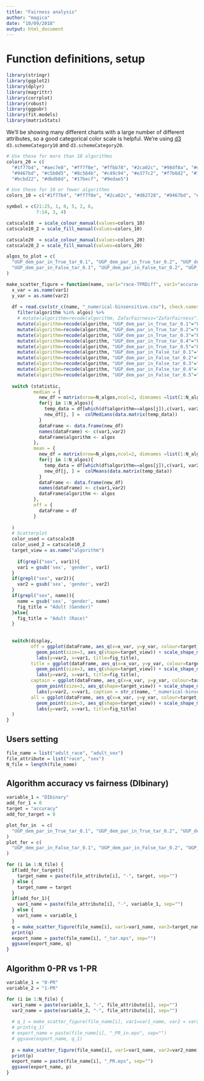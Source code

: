 ```yaml
---
title: "Fairness analysis"
author: "magica"
date: "10/09/2018"
output: html_document
---
```


# Function definitions, setup

```r
library(stringr)
library(ggplot2)
library(dplyr)
library(magrittr)
library(corrplot)
library(robust)
library(ggpubr)
library(fit.models)
library(matrixStats)
```

We'll be showing many different charts with a large number of different attributes, so a good
categorical color scale is helpful. We're using [d3](https://d3js.org) `d3.schemeCategory10` and `d3.schemeCategory20`.

```r
# Use these for more than 10 algorithms
colors_20 = c(
  "#1f77b4", "#aec7e8", "#ff7f0e", "#ffbb78", "#2ca02c", "#98df8a", "#d62728", "#ff9896",
  "#9467bd", "#c5b0d5", "#8c564b", "#c49c94", "#e377c2", "#f7b6d2", "#7f7f7f", "#c7c7c7",
  "#bcbd22", "#dbdb8d", "#17becf", "#9edae5")

# Use these for 10 or fewer algorithms
colors_10 = c("#1f77b4", "#ff7f0e", "#2ca02c", "#d62728", "#9467bd", "#8c564b", "#e377c2", "#7f7f7f", "#bcbd22", "#17becf")

symbol = c(21:25, 1, 0, 5, 2, 6,
           7:14, 3, 4)

catscale10  = scale_colour_manual(values=colors_10)
catscale10_2 = scale_fill_manual(values=colors_10)

catscale20  = scale_colour_manual(values=colors_20)
catscale20_2 = scale_fill_manual(values=colors_20)

algos_to_plot = c(
  "UGP_dem_par_in_True_tar_0.1", "UGP_dem_par_in_True_tar_0.2", "UGP_dem_par_in_True_tar_0.3", "UGP_dem_par_in_True_tar_0.4", "UGP_dem_par_in_True_tar_0.5",
  "UGP_dem_par_in_False_tar_0.1", "UGP_dem_par_in_False_tar_0.2", "UGP_dem_par_in_False_tar_0.3", "UGP_dem_par_in_False_tar_0.4", "UGP_dem_par_in_False_tar_0.5"
)

make_scatter_figure = function(name, var1="race-TPRDiff", var2="accuracy", algos=algos_to_plot, display="off", statistic = "off") {
  x_var = as.name(var1)
  y_var = as.name(var2)
  
  df = read.csv(str_c(name, "_numerical-binsensitive.csv"), check.names=FALSE) %>%
    filter(algorithm %in% algos) %>%
    # mutate(algorithm=recode(algorithm, ZafarFairness="ZafarFairness")) # rename to Zafar for clarity
    mutate(algorithm=recode(algorithm, "UGP_dem_par_in_True_tar_0.1"="FairGPparity*, target=0.1"))%>%
    mutate(algorithm=recode(algorithm, "UGP_dem_par_in_True_tar_0.2"="FairGPparity*, target=0.2"))%>%
    mutate(algorithm=recode(algorithm, "UGP_dem_par_in_True_tar_0.3"="FairGPparity*, target=0.3"))%>%
    mutate(algorithm=recode(algorithm, "UGP_dem_par_in_True_tar_0.4"="FairGPparity*, target=0.4"))%>%
    mutate(algorithm=recode(algorithm, "UGP_dem_par_in_True_tar_0.5"="FairGPparity*, target=0.5"))%>%
    mutate(algorithm=recode(algorithm, "UGP_dem_par_in_False_tar_0.1"="FairGPparity, target=0.1"))%>%
    mutate(algorithm=recode(algorithm, "UGP_dem_par_in_False_tar_0.2"="FairGPparity, target=0.2"))%>%
    mutate(algorithm=recode(algorithm, "UGP_dem_par_in_False_tar_0.3"="FairGPparity, target=0.3"))%>%
    mutate(algorithm=recode(algorithm, "UGP_dem_par_in_False_tar_0.4"="FairGPparity, target=0.4"))%>%
    mutate(algorithm=recode(algorithm, "UGP_dem_par_in_False_tar_0.5"="FairGPparity, target=0.5"))
  
  switch (statistic,
          median = {
            new_df = matrix(nrow=N_algos,ncol=2, dimnames =list(1:N_algos, c(var1, var2)))
            for(j in 1:N_algos){
              temp_data = df[which(df$algorithm==algos[j]),c(var1, var2)]
              new_df[j, ] =  colMedians(data.matrix(temp_data))
            }
            dataFrame <- data.frame(new_df)
            names(dataFrame) <- c(var1,var2)
            dataFrame$algorithm <- algos
          },
          mean = {
            new_df = matrix(nrow=N_algos,ncol=2, dimnames =list(1:N_algos, c(var1, var2)))
            for(j in 1:N_algos){
              temp_data = df[which(df$algorithm==algos[j]),c(var1, var2)]
              new_df[j, ] =  colMeans(data.matrix(temp_data))
            }
            dataFrame <- data.frame(new_df)
            names(dataFrame) <- c(var1,var2)
            dataFrame$algorithm <- algos
          },
          off = {
            dataFrame = df
          }
          
  )
  # Scatterplot
  color_used = catscale10
  color_used_2 = catscale10_2
  target_view = as.name("algorithm")
  
    if(grepl("sex", var1)){
    var1 = gsub('sex', 'gender', var1)
  }
  if(grepl("sex", var2)){
    var2 = gsub('sex', 'gender', var2)
  }
  if(grepl("sex", name)){
    name = gsub('sex', 'gender', name)
    fig_title = "Adult (Gender)"
  }else{
    fig_title = "Adult (Race)"
  }
  
  
  switch(display,
         off = ggplot(dataFrame, aes_q(x=x_var, y=y_var, colour=target_view, bg=target_view)) + color_used + color_used_2 +
           geom_point(size=3, aes_q(shape=target_view)) + scale_shape_manual(values=symbol) + theme_bw() + 
           labs(y=var2, x=var1, title=fig_title),
         title = ggplot(dataFrame, aes_q(x=x_var, y=y_var, colour=target_view, bg=target_view)) + color_used + color_used_2 +
           geom_point(size=3, aes_q(shape=target_view)) + scale_shape_manual(values=symbol) + theme_bw() + 
           labs(y=var2, x=var1, title=fig_title),
         captain = ggplot(dataFrame, aes_q(x=x_var, y=y_var, colour=target_view, bg=target_view)) + color_used + color_used_2 +
           geom_point(size=3, aes_q(shape=target_view)) + scale_shape_manual(values=symbol) + theme_bw() + 
           labs(y=var2, x=var1, caption = str_c(name, "_numerical-binsensitive.csv")),
         all = ggplot(dataFrame, aes_q(x=x_var, y=y_var, colour=target_view, bg=target_view)) + color_used + color_used_2 +
           geom_point(size=3, aes_q(shape=target_view)) + scale_shape_manual(values=symbol) + theme_bw() + 
           labs(y=var2, x=var1, title=fig_title)
  )
}

```

## Users setting

```r
file_name = list("adult_race", "adult_sex")
file_attribute = list("race", "sex")
N_file = length(file_name)

```

## Algorithm accuracy vs fairness (DIbinary)

```r
variable_1 = "DIbinary"
add_for_1 = 0
target = "accuracy"
add_for_target = 0

plot_for_in  = c(
  "UGP_dem_par_in_True_tar_0.1", "UGP_dem_par_in_True_tar_0.2", "UGP_dem_par_in_True_tar_0.3", "UGP_dem_par_in_True_tar_0.4", "UGP_dem_par_in_True_tar_0.5"
)
plot_for = c(
  "UGP_dem_par_in_False_tar_0.1", "UGP_dem_par_in_False_tar_0.2", "UGP_dem_par_in_False_tar_0.3", "UGP_dem_par_in_False_tar_0.4", "UGP_dem_par_in_False_tar_0.5"
)

for (i in 1:N_file) {
  if(add_for_target){
    target_name = paste(file_attribute[i], "-", target, sep="")
  } else {
    target_name = target
  }
  if(add_for_1){
    var1_name = paste(file_attribute[i], "-", variable_1, sep="")
  } else {
    var1_name = variable_1
  }
  q = make_scatter_figure(file_name[i], var1=var1_name, var2=target_name)
  print(q)
  export_name = paste(file_name[i], "_tar.eps", sep="")
  ggsave(export_name, q)
}

```

## Algorithm 0-PR vs 1-PR

```r

variable_1 = "0-PR"
variable_2 = "1-PR"

for (i in 1:N_file) {
  var1_name = paste(variable_1, "-", file_attribute[i], sep="")
  var2_name = paste(variable_2, "-", file_attribute[i], sep="")
  
  # q_1 = make_scatter_figure(file_name[i], var1=var1_name, var2 = var2_name, algos=plot_for_in, display = "all")
  # print(q_1)
  # export_name = paste(file_name[i], "_PR_in.eps", sep="")
  # ggsave(export_name, q_1)
  
  p = make_scatter_figure(file_name[i], var1=var1_name, var2=var2_name)
  print(p)
  export_name = paste(file_name[i], "_PR.eps", sep="")
  ggsave(export_name, p)
}
```

<!-- # box plot -->

<!-- ```{r box plot} -->
<!-- # plot box -->
<!-- create_sensitivity_summary = function(df, x_var, y_var) { -->
<!--   quo_x_var = enquo(x_var) -->
<!--   quo_y_var = enquo(y_var) -->
<!--   #x_mean_name = paste0("mean_", quo_name(quo_x_var)) -->
<!--   #y_mean_name = paste0("mean_", quo_name(quo_y_var)) -->
<!--   #x_sd_name = paste0("sd_", quo_name(quo_x_var)) -->
<!--   #y_sd_name = paste0("sd_", quo_name(quo_y_var)) -->

<!--   sensitivity_summary =  -->
<!--     df %>%  -->
<!--     group_by(algorithm) %>%  -->
<!--     summarise(x_sd=sd(!!quo_x_var), x_mean=mean(!!quo_x_var),  -->
<!--               y_sd=sd(!!quo_y_var), y_mean=mean(!!quo_y_var)) -->
<!--   sensitivity_summary -->
<!-- } -->

<!-- basic_sensitivity_plot = function(sensitivity_summary, x_var, y_var) { -->
<!--   ggplot(sensitivity_summary, aes(x=x_mean, y=y_mean, colour=algorithm)) + catscale10 + catscale10_2 + -->
<!--     xlab(quo_name(enquo(x_var))) + ylab(quo_name(enquo(y_var))) -->
<!-- } -->

<!-- plot_lines_sensitity_summary = function(basic_plot) { -->
<!--   basic_plot +  -->
<!--     geom_segment(aes(x=x_mean - x_sd, xend = x_mean + x_sd, -->
<!--                      y=y_mean, yend = y_mean, -->
<!--                      colour=algorithm)) +  -->
<!--     geom_segment(aes(x=x_mean, xend = x_mean, -->
<!--                      y=y_mean - y_sd, yend = y_mean + y_sd, -->
<!--                      colour=algorithm)) -->
<!-- } -->

<!-- plot_ellipses_sensitity_summary = function(basic_plot) { -->
<!--   basic_plot + stat_ellipse(level=0.5, geom="polygon", aes(fill=algorithm), alpha=0.2) + stat_ellipse(level=0.5, fill=NA) -->
<!-- } -->

<!-- plot_rects_sensitivity_summary = function(basic_plot) { -->
<!--   aesthetics1 = aes(xmin = x_mean - 0.5 * x_sd,    -->
<!--                     xmax = x_mean + 0.5 * x_sd, -->
<!--                     ymin = y_mean - 0.5 * y_sd,  -->
<!--                     ymax = y_mean + 0.5 * y_sd, -->
<!--                     fill=algorithm) -->
<!--   aesthetics2 = aes(xmin = x_mean - 0.5 * x_sd,    -->
<!--                     xmax = x_mean + 0.5 * x_sd, -->
<!--                     ymin = y_mean - 0.5 * y_sd,  -->
<!--                     ymax = y_mean + 0.5 * y_sd, -->
<!--                     colour=algorithm) -->
<!--   basic_plot + -->
<!--     geom_rect(aesthetics1, alpha=0.15) + -->
<!--     geom_rect(aesthetics2, fill=NA) -->
<!-- } -->

<!-- do_it_all = function(name, var1, var2, check.names=FALSE) { -->
<!--   df = read.csv(str_c(name, ".csv"), check.names=check.names) -->

<!--   x_var = as.name(var1) -->
<!--   y_var = as.name(var2) -->

<!--   sensitivity_summary = create_sensitivity_summary(df, !!x_var, !!y_var) -->

<!--   basic_plot = basic_sensitivity_plot(sensitivity_summary, !!x_var, !!y_var) + ggtitle(name) -->

<!--   plot_rects_sensitivity_summary(basic_plot) -->
<!-- } -->

<!-- nb_measure_comparison = function(name, measure) { -->
<!--   num <- read.csv(str_c(name, "_numerical.csv"), check.names=FALSE) -->
<!--   nbs <- read.csv(str_c(name, "_numerical-binsensitive.csv"), check.names=FALSE) -->

<!--   var1 <- as.name(str_c(measure, "-numerical")) -->
<!--   var2 <- as.name(str_c(measure, "-binsensitive")) -->

<!--   df <- inner_join(num, nbs, by=c("algorithm", "run-id"), suffix = c("-numerical", "-binsensitive")) -->
<!--   df$name = name -->
<!--   df -->
<!--   # return (df %>% select(!!var1, !!var2, "run-id", "algorithm", "name")) -->
<!-- } -->

<!-- plot_sensitivity = function(df, var1, var2) { -->
<!--   x_var = as.name(var1) -->
<!--   y_var = as.name(var2) -->

<!--   sensitivity_summary = create_sensitivity_summary(df, !!x_var, !!y_var) -->
<!--   basic_plot = basic_sensitivity_plot(sensitivity_summary, !!x_var, !!y_var) -->
<!--   plot_rects_sensitivity_summary(basic_plot) -->
<!-- } -->

<!-- make_sensitivity_figure = function(name, var1="DIbinary", var2="accuracy", algos_plot=algos_to_plot) { -->
<!--   df = read.csv(name, check.names=FALSE) %>% -->
<!--     filter(algorithm %in% algos_plot) %>% -->
<!--     # mutate(algorithm=recode(algorithm, ZafarFairness="Zafar")) # rename to Zafar for clarity -->
<!--     mutate(algorithm=recode(algorithm, "UGP_dem_par_in_True_tar_0.1"="FairGPparity*, target=0.1"))%>% -->
<!--     mutate(algorithm=recode(algorithm, "UGP_dem_par_in_True_tar_0.2"="FairGPparity*, target=0.2"))%>% -->
<!--     mutate(algorithm=recode(algorithm, "UGP_dem_par_in_True_tar_0.3"="FairGPparity*, target=0.3"))%>% -->
<!--     mutate(algorithm=recode(algorithm, "UGP_dem_par_in_True_tar_0.4"="FairGPparity*, target=0.4"))%>% -->
<!--     mutate(algorithm=recode(algorithm, "UGP_dem_par_in_True_tar_0.5"="FairGPparity*, target=0.5"))%>% -->
<!--     mutate(algorithm=recode(algorithm, "UGP_dem_par_in_False_tar_0.1"="FairGPparity, target=0.1"))%>% -->
<!--     mutate(algorithm=recode(algorithm, "UGP_dem_par_in_False_tar_0.2"="FairGPparity, target=0.2"))%>% -->
<!--     mutate(algorithm=recode(algorithm, "UGP_dem_par_in_False_tar_0.3"="FairGPparity, target=0.3"))%>% -->
<!--     mutate(algorithm=recode(algorithm, "UGP_dem_par_in_False_tar_0.4"="FairGPparity, target=0.4"))%>% -->
<!--     mutate(algorithm=recode(algorithm, "UGP_dem_par_in_False_tar_0.5"="FairGPparity, target=0.5")) -->

<!--   plot_sensitivity(df, var1, var2) -->
<!-- } -->
<!-- ``` -->

<!-- ## Algorithm sensitivity variable_1 vs variable_2 -->

<!-- ```{r} -->
<!-- variable_1 = "DIbinary" -->
<!-- add_for_1 = 0 -->

<!-- variable_2 = "accuracy" -->
<!-- add_for_2 = 0 -->

<!-- for (i in 1:N_file) { -->
<!--   temp_name = paste(file_name[i], "_numerical-binsensitive.csv", sep="") -->
<!--   if(add_for_1){ -->
<!--     var1_name = paste(file_attribute[i], "-", variable_1, sep="") -->
<!--   } else { -->
<!--     var1_name = variable_1 -->
<!--   } -->
<!--   if(add_for_2){ -->
<!--     var2_name = paste(file_attribute[i], "-", variable_2, sep="") -->
<!--   } else { -->
<!--     var2_name = variable_2 -->
<!--   } -->
<!--   p = make_sensitivity_figure(temp_name, var1 = var1_name, var2 = var2_name) + -->
<!--   ggtitle(paste(file_name[i], "dataset,", file_attribute[i], "attribute")) -->
<!--   print(p) -->
<!--   export_name = paste(file_name[i], "_demo_box.eps", sep="") -->
<!--   ggsave(export_name, p) -->
<!-- } -->

<!-- ``` -->

<!-- ## Algorithm independence vs sufficiency (DIbinary vs calibration) -->

<!-- ```{r} -->
<!-- variable_1 = "DIbinary" -->
<!-- add_for_1 = 0 -->
<!-- target = "calibration+" -->
<!-- add_for_target = 1 -->

<!-- for (i in 1:N_file) { -->
<!--   if(add_for_target){ -->
<!--     target_name = paste(file_attribute[i], "-", target, sep="") -->
<!--   } else { -->
<!--     target_name = target -->
<!--   } -->
<!--   if(add_for_1){ -->
<!--     var1_name = paste(file_attribute[i], "-", variable_1, sep="") -->
<!--   } else { -->
<!--     var1_name = variable_1 -->
<!--   } -->
<!--   q = make_scatter_figure(file_name[i], var1=var1_name, var2=target_name, display = "all") -->

<!--   print(q) -->
<!--   export_name = paste(file_name[i], "_sufficiency.eps", sep="") -->
<!--   ggsave(export_name, q) -->
<!-- } -->

<!-- ``` -->
